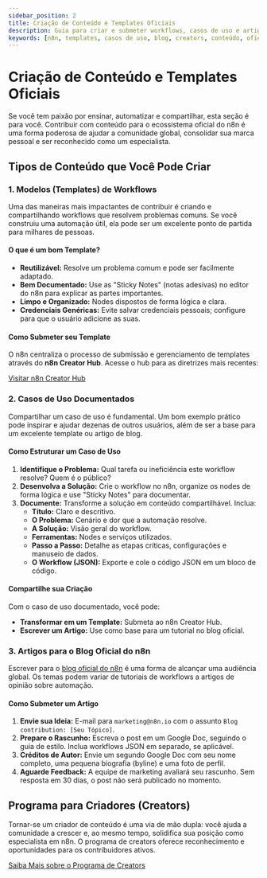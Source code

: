 ---
sidebar_position: 2
title: Criação de Conteúdo e Templates Oficiais
description: Guia para criar e submeter workflows, casos de uso e artigos para o ecossistema oficial do n8n.
keywords: [n8n, templates, casos de uso, blog, creators, conteúdo, oficial]
---

# <IonicIcon name="create-outline" size={32} color="#ea4b71" /> Criação de Conteúdo e Templates Oficiais

Se você tem paixão por ensinar, automatizar e compartilhar, esta seção é para você. Contribuir com conteúdo para o ecossistema oficial do n8n é uma forma poderosa de ajudar a comunidade global, consolidar sua marca pessoal e ser reconhecido como um especialista.

## <IonicIcon name="apps-outline" size={24} color="#10b981" /> Tipos de Conteúdo que Você Pode Criar

### <IonicIcon name="code-working-outline" size={20} color="#0ea5e9" /> 1. Modelos (Templates) de Workflows

Uma das maneiras mais impactantes de contribuir é criando e compartilhando workflows que resolvem problemas comuns. Se você construiu uma automação útil, ela pode ser um excelente ponto de partida para milhares de pessoas.

#### O que é um bom Template?
- **Reutilizável:** Resolve um problema comum e pode ser facilmente adaptado.
- **Bem Documentado:** Use as "Sticky Notes" (notas adesivas) no editor do n8n para explicar as partes importantes.
- **Limpo e Organizado:** Nodes dispostos de forma lógica e clara.
- **Credenciais Genéricas:** Evite salvar credenciais pessoais; configure para que o usuário adicione as suas.

#### Como Submeter seu Template
O n8n centraliza o processo de submissão e gerenciamento de templates através do **n8n Creator Hub**. Acesse o hub para as diretrizes mais recentes:

<p>
  <a href="https://www.notion.so/n8n/n8n-Creator-hub-7bd2cbe0fce0449198ecb23ff4a2f76f" target="_blank" rel="noopener noreferrer" className="button button--primary">
    <IonicIcon name="open-outline" size={16} /> Visitar n8n Creator Hub
  </a>
</p>

### <IonicIcon name="book-outline" size={20} color="#0ea5e9" /> 2. Casos de Uso Documentados

Compartilhar um caso de uso é fundamental. Um bom exemplo prático pode inspirar e ajudar dezenas de outros usuários, além de ser a base para um excelente template ou artigo de blog.

#### Como Estruturar um Caso de Uso
1.  **Identifique o Problema:** Qual tarefa ou ineficiência este workflow resolve? Quem é o público?
2.  **Desenvolva a Solução:** Crie o workflow no n8n, organize os nodes de forma lógica e use "Sticky Notes" para documentar.
3.  **Documente:** Transforme a solução em conteúdo compartilhável. Inclua:
    *   **Título:** Claro e descritivo.
    *   **O Problema:** Cenário e dor que a automação resolve.
    *   **A Solução:** Visão geral do workflow.
    *   **Ferramentas:** Nodes e serviços utilizados.
    *   **Passo a Passo:** Detalhe as etapas críticas, configurações e manuseio de dados.
    *   **O Workflow (JSON):** Exporte e cole o código JSON em um bloco de código.

#### Compartilhe sua Criação
Com o caso de uso documentado, você pode:
- **Transformar em um Template:** Submeta ao n8n Creator Hub.
- **Escrever um Artigo:** Use como base para um tutorial no blog oficial.

### <IonicIcon name="newspaper-outline" size={20} color="#0ea5e9" /> 3. Artigos para o Blog Oficial do n8n

Escrever para o [blog oficial do n8n](https://n8n.io/blog/) é uma forma de alcançar uma audiência global. Os temas podem variar de tutoriais de workflows a artigos de opinião sobre automação.

#### Como Submeter um Artigo
1.  **Envie sua Ideia:** E-mail para `marketing@n8n.io` com o assunto `Blog contribution: [Seu Tópico]`.
2.  **Prepare o Rascunho:** Escreva o post em um Google Doc, seguindo o guia de estilo. Inclua workflows JSON em separado, se aplicável.
3.  **Créditos de Autor:** Envie um segundo Google Doc com seu nome completo, uma pequena biografia (byline) e uma foto de perfil.
4.  **Aguarde Feedback:** A equipe de marketing avaliará seu rascunho. Sem resposta em 30 dias, o post não será publicado no momento.

## <IonicIcon name="ribbon-outline" size={24} color="#10b981" /> Programa para Criadores (Creators)

Tornar-se um criador de conteúdo é uma via de mão dupla: você ajuda a comunidade a crescer e, ao mesmo tempo, solidifica sua posição como especialista em n8n. O programa de creators oferece reconhecimento e oportunidades para os contribuidores ativos.

<p>
  <a href="https://www.notion.so/n8n/n8n-Creator-hub-7bd2cbe0fce0449198ecb23ff4a2f76f" target="_blank" rel="noopener noreferrer" className="button button--secondary">
    <IonicIcon name="information-circle-outline" size={16} /> Saiba Mais sobre o Programa de Creators
  </a>
</p> 